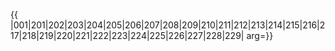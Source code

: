 {{ {{{1|PRC admin/showlist}}}
|001|201|202|203|204|205|206|207|208|209|210|211|212|213|214|215|216|217|218|219|220|221|222|223|224|225|226|227|228|229|
arg={{{arg|}}}}}